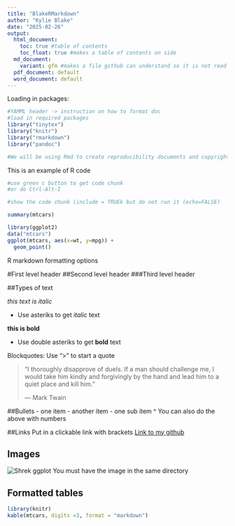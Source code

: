 ```yaml
---
title: "BlakeRMarkdown"
author: "Kylie Blake"
date: "2025-02-26"
output:
  html_document:
    toc: true #table of contents 
    toc_float: true #makes a table of contents on side
  md_document:
    variant: gfm #makes a file github can understand so it is not read as an html document
  pdf_document: default
  word_document: default
---
```

Loading in packages:
```r
#YAMML header -> instruction on how to format doc
#load in required packages
library("tinytex")
library("knitr")
library("rmarkdown")
library("pandoc")

#We will be using Rmd to create reproducibility documents and copyright 
```

This is an example of R code

```r
#use green c button to get code chunk 
#or do Ctrl-Alt-I 

#show the code chunk (include = TRUEk but do not run it (echo=FALSE)

summary(mtcars)
```

```r
library(ggplot2)
data("mtcars")
ggplot(mtcars, aes(x=wt, y=mpg)) +
  geom_point()
```
R markdown formatting options

#First level header
##Second level header
###Third level header 

##Types of text

*this text is italic* 

- Use asteriks to get *italic* text

**this is bold** 

- Use double asteriks to get **bold** text

Blockquotes:
Use ">" to start a quote

> "I thoroughly disapprove of duels. If a man should challenge me,
  I would take him kindly and forgivingly by the hand and lead him
  to a quiet place and kill him."
>
> --- Mark Twain

##Bullets 
- one item
- another item
  - one sub item
^ You can also do the above with numbers 

##Links
Put in a clickable link with brackets
[Link to my github](https://github.com/kzb0180/PLPA6820)

## Images
![Shrek ggplot](shrek.jpg) 
You must have the image in the same directory 

## Formatted tables
```r
library(knitr)
kable(mtcars, digits =3, format = "markdown")
```

